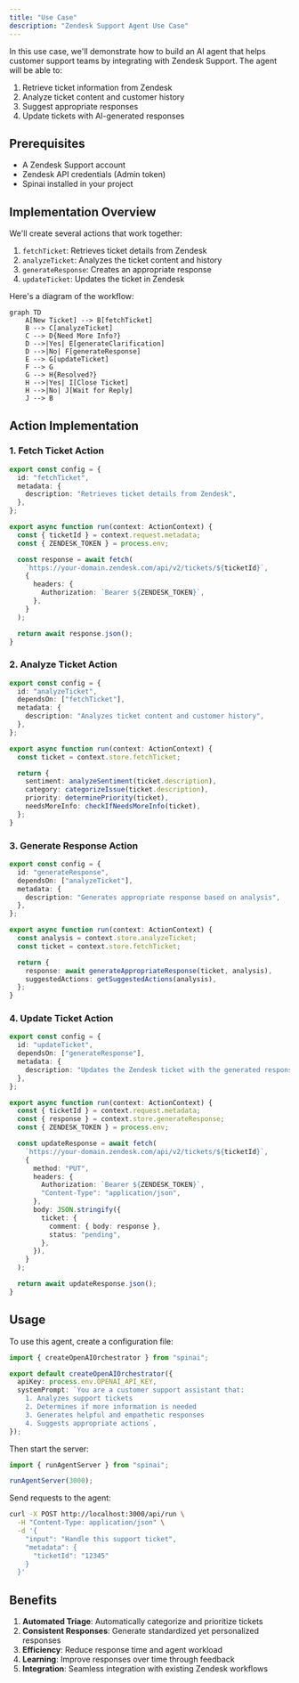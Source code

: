 ```yaml
---
title: "Use Case"
description: "Zendesk Support Agent Use Case"
---
```


In this use case, we'll demonstrate how to build an AI agent that helps customer support teams by integrating with Zendesk Support. The agent will be able to:

1. Retrieve ticket information from Zendesk
2. Analyze ticket content and customer history
3. Suggest appropriate responses
4. Update tickets with AI-generated responses

## Prerequisites

- A Zendesk Support account
- Zendesk API credentials (Admin token)
- Spinai installed in your project

## Implementation Overview

We'll create several actions that work together:

1. `fetchTicket`: Retrieves ticket details from Zendesk
2. `analyzeTicket`: Analyzes the ticket content and history
3. `generateResponse`: Creates an appropriate response
4. `updateTicket`: Updates the ticket in Zendesk

Here's a diagram of the workflow:

```mermaid
graph TD
    A[New Ticket] --> B[fetchTicket]
    B --> C[analyzeTicket]
    C --> D{Need More Info?}
    D -->|Yes| E[generateClarification]
    D -->|No| F[generateResponse]
    E --> G[updateTicket]
    F --> G
    G --> H{Resolved?}
    H -->|Yes| I[Close Ticket]
    H -->|No| J[Wait for Reply]
    J --> B
```

## Action Implementation

### 1. Fetch Ticket Action

```typescript
export const config = {
  id: "fetchTicket",
  metadata: {
    description: "Retrieves ticket details from Zendesk",
  },
};

export async function run(context: ActionContext) {
  const { ticketId } = context.request.metadata;
  const { ZENDESK_TOKEN } = process.env;

  const response = await fetch(
    `https://your-domain.zendesk.com/api/v2/tickets/${ticketId}`,
    {
      headers: {
        Authorization: `Bearer ${ZENDESK_TOKEN}`,
      },
    }
  );

  return await response.json();
}
```

### 2. Analyze Ticket Action

```typescript
export const config = {
  id: "analyzeTicket",
  dependsOn: ["fetchTicket"],
  metadata: {
    description: "Analyzes ticket content and customer history",
  },
};

export async function run(context: ActionContext) {
  const ticket = context.store.fetchTicket;

  return {
    sentiment: analyzeSentiment(ticket.description),
    category: categorizeIssue(ticket.description),
    priority: determinePriority(ticket),
    needsMoreInfo: checkIfNeedsMoreInfo(ticket),
  };
}
```

### 3. Generate Response Action

```typescript
export const config = {
  id: "generateResponse",
  dependsOn: ["analyzeTicket"],
  metadata: {
    description: "Generates appropriate response based on analysis",
  },
};

export async function run(context: ActionContext) {
  const analysis = context.store.analyzeTicket;
  const ticket = context.store.fetchTicket;

  return {
    response: await generateAppropriateResponse(ticket, analysis),
    suggestedActions: getSuggestedActions(analysis),
  };
}
```

### 4. Update Ticket Action

```typescript
export const config = {
  id: "updateTicket",
  dependsOn: ["generateResponse"],
  metadata: {
    description: "Updates the Zendesk ticket with the generated response",
  },
};

export async function run(context: ActionContext) {
  const { ticketId } = context.request.metadata;
  const { response } = context.store.generateResponse;
  const { ZENDESK_TOKEN } = process.env;

  const updateResponse = await fetch(
    `https://your-domain.zendesk.com/api/v2/tickets/${ticketId}`,
    {
      method: "PUT",
      headers: {
        Authorization: `Bearer ${ZENDESK_TOKEN}`,
        "Content-Type": "application/json",
      },
      body: JSON.stringify({
        ticket: {
          comment: { body: response },
          status: "pending",
        },
      }),
    }
  );

  return await updateResponse.json();
}
```

## Usage

To use this agent, create a configuration file:

```typescript
import { createOpenAIOrchestrator } from "spinai";

export default createOpenAIOrchestrator({
  apiKey: process.env.OPENAI_API_KEY,
  systemPrompt: `You are a customer support assistant that:
    1. Analyzes support tickets
    2. Determines if more information is needed
    3. Generates helpful and empathetic responses
    4. Suggests appropriate actions`,
});
```

Then start the server:

```typescript
import { runAgentServer } from "spinai";

runAgentServer(3000);
```

Send requests to the agent:

```bash
curl -X POST http://localhost:3000/api/run \
  -H "Content-Type: application/json" \
  -d '{
    "input": "Handle this support ticket",
    "metadata": {
      "ticketId": "12345"
    }
  }'
```

## Benefits

1. **Automated Triage**: Automatically categorize and prioritize tickets
2. **Consistent Responses**: Generate standardized yet personalized responses
3. **Efficiency**: Reduce response time and agent workload
4. **Learning**: Improve responses over time through feedback
5. **Integration**: Seamless integration with existing Zendesk workflows
